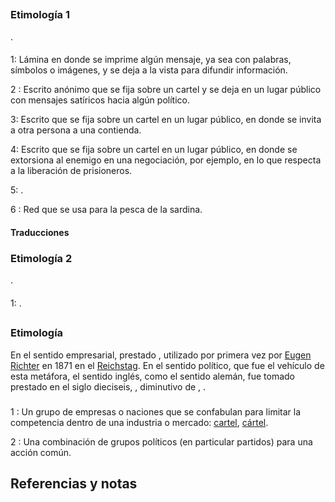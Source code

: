 {{desambiguación|cártel}}

== {{lengua|es}} ==
{{pron-graf|audio=LL-Q1321 (spa)-Marreromarco-cartel.wav|aunota=Venezuela|v=cártel|vnota=etimología 2}}

=== Etimología 1 ===
{{etimología|oc|cartel}}.

==== {{sustantivo masculino|es}} ====
{{inflect.es.sust.reg-cons}}

;1: Lámina en donde se imprime algún mensaje, ya sea con palabras, símbolos o imágenes, y se deja a la vista para difundir información.
{{sinónimo|póster|lámina|afiche|pasquín}}
;2 {{csem|política}}: Escrito anónimo que se fija sobre un cartel y se deja en un lugar público con mensajes satíricos hacia algún político.
{{sinónimo|pasquín|cedulón}}
;3: Escrito que se fija sobre un cartel en un lugar público, en donde se invita a otra persona a una contienda.
{{uso|anticuado}}
;4: Escrito que se fija sobre un cartel en un lugar público, en donde se extorsiona al enemigo en una negociación, por ejemplo, en lo que respecta a la liberación de prisioneros.
{{uso|anticuado}}
;5: {{plm|prestigio}}.
{{sinónimo|prestigio|reputación|credibilidad|renombre|nombradía}}
;6 {{csem|pesca}}: Red que se usa para la pesca de la sardina.

==== Traducciones ====
{{trad-arriba}}
{{t|eo|a1=1|t1=afiŝo}}
{{t|fr|a1=1|t1=affiche}}
{{t|sv|a1=1|t1=affisch|g1=c|a2=1|t2=skylt|g2=c}}
{{trad-abajo}}

=== Etimología 2 ===
{{etimología|endo|cártel}}.

==== {{sustantivo masculino|es}} ====
{{inflect.es.sust.reg-cons}}

;1: {{variante|cártel}}.

== {{lengua|en}} ==
{{pron-graf|leng=en
|pron=Received Pronunciation|fono=kɑːˈtɛl|audio=LL-Q1860 (eng)-Vealhurl-cartel.wav|aunota=sur de Inglaterra
|2pron=EE. UU., Canadá|2fono=kɑɹˈtɛl
|ls=2|nl=6}}

=== Etimología ===
En el sentido empresarial, prestado {{etim|leng=en|de|Kartell}}, utilizado por primera vez por [[Eugen Richter]] en 1871 en el [[Reichstag]]. En el sentido político, que fue el vehículo de esta metáfora, el sentido inglés, como el sentido alemán, fue tomado prestado {{etim|leng=en|fr|cartel}} en el siglo dieciseis, {{etim|leng=en|it|cartello}}, diminutivo de {{l+|it|carta|tarjeta}}, {{etim|leng=en|la|charta}}.

=== {{sustantivo|en}} ===
{{inflect.en.sust}}

;1 {{csem|leng=en|economía}}: Un grupo de empresas o naciones que se confabulan para limitar la competencia dentro de una industria o mercado: [[cartel]], [[cártel]].
{{ejemplo|drug cartel}}
{{ejemplo|car cartel}}

;2 {{csem|leng=en|historia|política}}: Una combinación de grupos políticos (en particular partidos) para una acción común.

{{w|leng=en}}

== Referencias y notas ==
<references />
